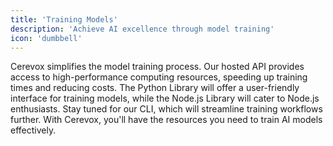 ```yaml
---
title: 'Training Models'
description: 'Achieve AI excellence through model training'
icon: 'dumbbell'
---
```


Cerevox simplifies the model training process. Our hosted API provides access to high-performance computing resources, speeding up training times and reducing costs. The Python Library will offer a user-friendly interface for training models, while the Node.js Library will cater to Node.js enthusiasts. Stay tuned for our CLI, which will streamline training workflows further. With Cerevox, you'll have the resources you need to train AI models effectively.

